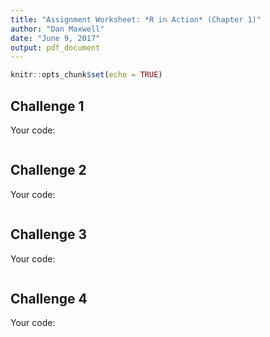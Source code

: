 ---
title: "Assignment Worksheet: *R in Action* (Chapter 1)"
author: "Dan Maxwell"
date: "June 9, 2017"
output: pdf_document
---

```{r setup, include=FALSE}
knitr::opts_chunk$set(echo = TRUE)
```

## Challenge 1

Your code:
```{r}



```

## Challenge 2

Your code:
```{r}



```


## Challenge 3

Your code:
```{r}



```


## Challenge 4

Your code:
```{r}



```

